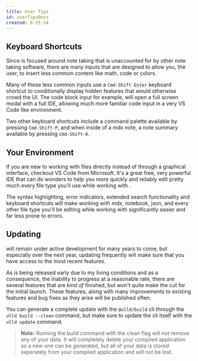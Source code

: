 ```yaml
---
title: User Tips
id: userTipsDocs
created: 8-25-24
---
```



## Keyboard Shortcuts

Since <LogoAsText /> is focused around note taking that is unaccounted for by other note taking software, there are many inputs that are designed to allow you, the user, to insert less common content like math, code or colors.

Many of these less common inputs use a `Cmd-Shift-Enter` keyboard shortcut to conditionally display hidden features that would otherwise crowd the UI. The code block input for example, will open a full screen modal with a full IDE, allowing much more familiar code input in a very VS Code like environment.

Two other keyboard shortcuts include a command palette available by pressing `Cmd-Shift-P`, and when inside of a mdx note, a note summary available by pressing `Cmd-Shift-K`.


## Your Environment

If you are new to working with files directly instead of through a graphical interface, checkout VS Code from Microsoft. It's a great free, very powerful IDE that can do wonders to help you more quickly and reliably edit pretty much every file type you'll use while working with <LogoAsText />.

The syntax highlighting, error indicators, extended search functionality and keyboard shortcuts will make working with mdx, notebook, json, and every other file type you'll be editing while working with <LogoAsText /> significantly easier and far less prone to errors.


## Updating

<LogoAsText /> will remain under active development for many years to come, but especially over the next year, updating <LogoAsText /> frequently will make sure that you have access to the most recent features.

As <LogoAsText /> is being released early due to my living conditions and as a consequence, the inability to progress at a reasonable rate, there are several features that are _kind of_ finished, but won't quite make the cut for the initial launch. These features, along with many improvements to existing features and bug fixes as they arise will be published often.

You can generate a complete update with the `@ulld/build` cli through the `ulld build --clean` command, but make sure to update the cli itself with the `ulld update` command.

> **Note:** Running the build command with the clean flag will _not_ remove any of your data. It will completely delete your compiled application so a new one can be generated, but all of your data is stored seperately from your compiled application and will not be lost.

